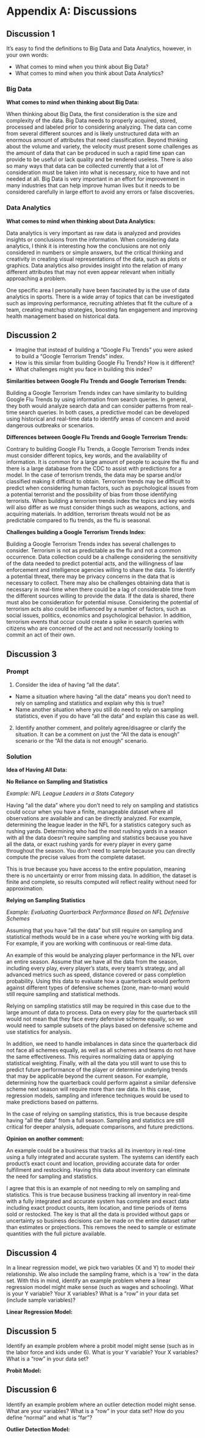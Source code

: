 # Appendix A: Discussions

## Discussion 1

It’s easy to find the definitions to Big Data and Data Analytics, 
however, in your own words: 

- What comes to mind when you think about Big Data?  
- What comes to mind when you think about Data Analytics? 

### Big Data

**What comes to mind when thinking about Big Data:**

When thinking about Big Data, the first consideration is the size and 
complexity of the data. 
Big Data needs to properly acquired, stored, processed and labeled prior to 
considering analyzing. 
The data can come from several different sources and is likely unstructured 
data with an enormous amount of attributes that need classification. 
Beyond thinking about the volume and variety, the velocity must present some 
challenges as the amount of data that can be produced in such a rapid time 
span can provide to be useful or lack quality and be rendered useless. 
There is also so many ways that data can be collected currently that a lot of 
consideration must be taken into what is necessary, nice to have and not 
needed at all. 
Big Data is very important in an effort for improvement in many industries 
that can help improve human lives but it needs to be considered carefully in 
large effort to avoid any errors or false discoveries.

### Data Analytics

**What comes to mind when thinking about Data Analytics:**

 Data analytics is very important as raw data is analyzed and provides 
 insights or conclusions from the information. When considering data analytics,
 I think it is interesting how the conclusions are not only considered in 
 numbers or simple answers, but the critical thinking and creativity in 
 creating visual representations of the data, such as plots or graphics. 
 Data analytics also provides insight into the relation of many different 
 attributes that may not even appear relevant when initially approaching a 
 problem.

One specific area I personally have been fascinated by is the use of data 
analytics in sports. There is a wide array of topics that can be investigated 
such as improving performance, recruiting athletes that fit the culture of a 
team, creating matchup strategies, boosting fan engagement and improving health
management based on historical data.

## Discussion 2

- Imagine that instead of building a “Google Flu Trends” you were asked to 
build a “Google Terrorism Trends” index.  
- How is this similar from building Google Flu Trends? How is it different? 
- What challenges might you face in building this index? 

**Similarities between Google Flu Trends and Google Terrorism Trends:**

Building a Google Terrorism Trends index can have similarity to building 
Google Flu Trends by using information from search queries. In general, they 
both would analyze search data and can consider patterns from real-time search
queries. 
In both cases, a predictive model can be developed using historical and 
real-time data to identify areas of concern and avoid dangerous outbreaks or 
scenarios.

**Differences between Google Flu Trends and Google Terrorism Trends:**

Contrary to building Google Flu Trends, a Google Terrorism Trends index must 
consider different topics, key words, and the availability of information. 
It is common for a large amount of people to acquire the flu and there is a 
large database from the CDC to assist with predictions for a model. 
In the case of terrorism trends, the data may be sparse and/or classified 
making it difficult to obtain. Terrorism trends may be difficult to predict 
when considering human factors, such as psychological issues from a potential 
terrorist and the possibility of bias from those identifying terrorists. 
When building a terrorism trends index the topics and key words will also 
differ as we must consider things such as weapons, actions, and acquiring 
materials. 
In addition, terrorism threats would not be as predictable compared to flu 
trends, as the flu is seasonal.

**Challenges building a Google Terrorism Trends Index:**

Building a Google Terrorism Trends index has several challenges to consider. 
Terrorism is not as predictable as the flu and not a common occurrence. 
Data collection could be a challenge considering the sensitivity of the data 
needed to predict potential acts, and the willingness of law enforcement and 
intelligence agencies willing to share the data. 
To identify a potential threat, there may be privacy concerns in the data that 
is necessary to collect. 
There may also be challenges obtaining data that is necessary in real-time 
when there could be a lag of considerable time from the different sources 
willing to provide the data. 
If the data is shared, there must also be consideration for potential misuse. 
Considering the potential of terrorism acts also could be influenced by a 
number of factors, such as social issues, politics, economics and 
psychological behavior. 
In addition, terrorism events that occur could create a spike in search 
queries with citizens who are concerned of the act and not necessarily 
looking to commit an act of their own.

## Discussion 3

### Prompt

1. Consider the idea of having “all the data”.

  - Name a situation where having “all the data” means you don’t need to rely on 
sampling and statistics and explain why this is true?  
  - Name another situation where you still do need to rely on sampling statistics, 
even if you do have “all the data” and explain this case as well. 

2. Identify another comment, and politely agree/disagree or clarify the situation. 
It can be a comment on just the “All the data is enough” scenario or the 
“All the data is not enough” scenario. 

### Solution

**Idea of Having All Data:**

**No Reliance on Sampling and Statistics**

*Example: NFL League Leaders in a Stats Category*

Having "all the data" where you don't need to rely on sampling and statistics could occur
when you have a finite, manageable dataset where all observations are available and
can be directly analyzed.
For example, determining the league leader in the NFL for a statistics category
such as rushing yards. Determining who had the most rushing yards in a season
with all the data doesn't require sampling and statistics because you
have all the data, or exact rushing yards for every player in every game
throughout the season.
You don’t need to sample because you can directly compute the precise values 
from the complete dataset.

This is true because you have access to the entire population, meaning there
is no uncertainty or error from missing data. In addition, the dataset is finite
and complete, so results computed will reflect reality without
need for approximation.

**Relying on Sampling Statistics**

*Example: Evaluating Quarterback Performance Based on NFL Defensive Schemes*

Assuming that you have "all the data" but still require on sampling and statistical methods
would be in a case where you're working with big data. For example, if you are
working with continuous or real-time data.

An example of this would be analyzing player performance in the NFL over an entire
season. Assume that we have all the data from the season, including every play,
every player's stats, every team's strategy, and all advanced metrics such as
speed, distance covered or pass completion probability.
Using this data to evaluate how a quarterback would perform against different
types of defensive schemes (zone, man-to-man) would still require sampling and statistical
methods.

Relying on sampling statistics still may be required in this case due to the large
amount of data to process. Data on every play for the quarterback still would
not mean that they face every defensive scheme equally, so we would need to sample
subsets of the plays based on defensive scheme and use statistics for analysis.

In addition, we need to handle imbalances in data since the quarterback did
not face all schemes equally, as well as all schemes and teams do not have the 
same effectiveness. This requires normalizing data or applying statistical
weighting. Finally, with all the data you still want to use this to predict future
performance of the player or determine underlying trends that may be applicable
beyond the current season. For example, determining how the quarterback could
perform against a similar defensive scheme next season will require more than
raw data. In this case, regression models, sampling and inference techniques
would be used to make predictions based on patterns.

In the case of relying on sampling statistics, this is true because
despite having "all the data" from a full season.
Sampling and statistics are still critical for deeper analysis, 
adequate comparisons, and future predictions.

**Opinion on another comment:**

An example could be a business that tracks all its inventory in real-time using a fully integrated and accurate system. The systems can identify each product's exact count and location, providing accurate data for order fulfillment and restocking. Having this data about inventory can eliminate the need for sampling and statistics.

I agree that this is an example of not needing to rely on sampling and statistics.
This is true because business tracking all inventory in real-time with
a fully integrated and accurate system has complete and exact data including
exact product counts, item location, and time periods of items sold or restocked.
The key is that all the data is provided without gaps or uncertainty so
business decisions can be made on the entire dataset rather than estimates or projections.
This removes the need to sample or estimate quantities with the full picture available.

## Discussion 4

In a linear regression model, we pick two variables (X and Y) to model 
their relationship. 
We also include the sampling frame, which is a 'row' in the data set.
With this in mind, identify an example problem where a linear regression 
model might make sense (such as wages and schooling). 
What is your Y variable? Your X variables? 
What is a “row” in your data set (include sample variables)?

**Linear Regression Model:**

## Discussion 5

Identify an example problem where a probit model might sense 
(such as in the labor force and kids under 6). 
What is your Y variable? Your X variables? 
What is a “row” in your data set? 

**Probit Model:**

## Discussion 6

Identify an example problem where an outlier detection model might sense. 
What are your variables? What is a “row” in your data set? 
How do you define “normal” and what is “far”? 

**Outlier Detection Model:**


